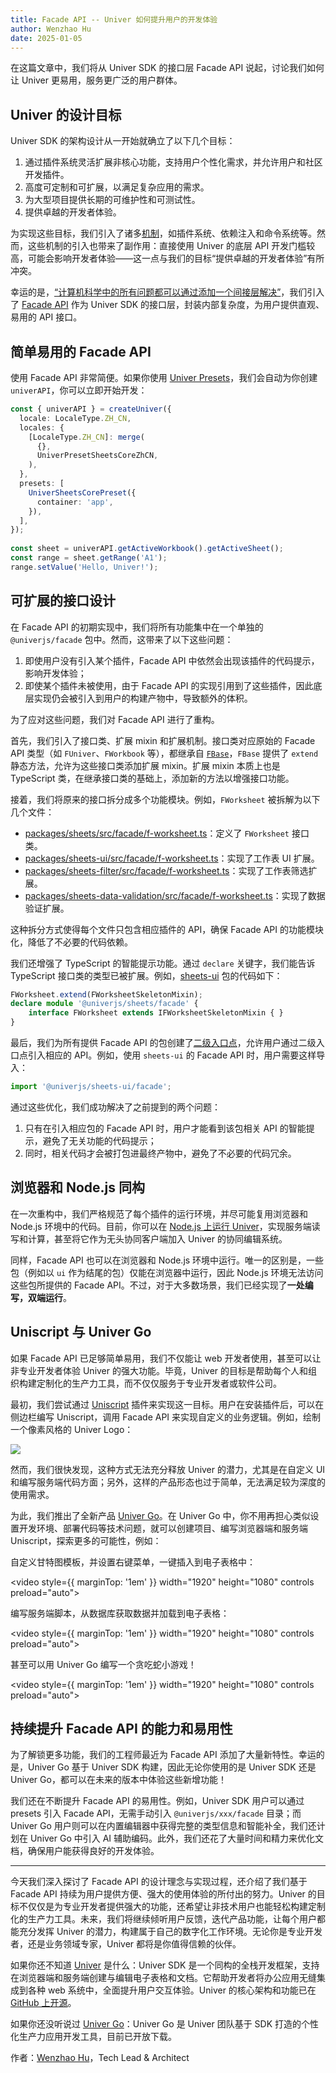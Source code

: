 ```yaml
---
title: Facade API -- Univer 如何提升用户的开发体验
author: Wenzhao Hu
date: 2025-01-05
---
```


在这篇文章中，我们将从 Univer SDK 的接口层 Facade API 说起，讨论我们如何让 Univer 更易用，服务更广泛的用户群体。

## Univer 的设计目标

Univer SDK 的架构设计从一开始就确立了以下几个目标：

1. 通过插件系统灵活扩展非核心功能，支持用户个性化需求，并允许用户和社区开发插件。
2. 高度可定制和可扩展，以满足复杂应用的需求。
3. 为大型项目提供长期的可维护性和可测试性。
4. 提供卓越的开发者体验。

为实现这些目标，我们引入了诸多[机制](https://docs.univer.ai/zh-CN/introduction/architecture/univer)，如插件系统、依赖注入和命令系统等。然而，这些机制的引入也带来了副作用：直接使用 Univer 的底层 API 开发门槛较高，可能会影响开发者体验——这一点与我们的目标“提供卓越的开发者体验”有所冲突。

幸运的是，[“计算机科学中的所有问题都可以通过添加一个间接层解决”](https://en.wikipedia.org/wiki/Indirection#:~:text=A%20famous%20aphorism%20of%20Butler,for%20%22level%20of%20indirection%22.)，我们引入了 [Facade API](https://docs.univer.ai/zh-CN/guides/sheets/getting-started/facade) 作为 Univer SDK 的接口层，封装内部复杂度，为用户提供直观、易用的 API 接口。

## 简单易用的 Facade API

使用 Facade API 非常简便。如果你使用 [Univer Presets](https://docs.univer.ai/zh-CN/guides/sheets/getting-started/installation#%E4%BD%BF%E7%94%A8)，我们会自动为你创建 `univerAPI`，你可以立即开始开发：

```typescript
const { univerAPI } = createUniver({
  locale: LocaleType.ZH_CN,
  locales: {
    [LocaleType.ZH_CN]: merge(
      {},
      UniverPresetSheetsCoreZhCN,
    ),
  },
  presets: [
    UniverSheetsCorePreset({
      container: 'app',
    }),
  ],
});
 
const sheet = univerAPI.getActiveWorkbook().getActiveSheet();
const range = sheet.getRange('A1');
range.setValue('Hello, Univer!');
```

## 可扩展的接口设计

在 Facade API 的初期实现中，我们将所有功能集中在一个单独的 `@univerjs/facade` 包中。然而，这带来了以下这些问题：

1. 即使用户没有引入某个插件，Facade API 中依然会出现该插件的代码提示，影响开发体验；
2. 即使某个插件未被使用，由于 Facade API 的实现引用到了这些插件，因此底层实现仍会被引入到用户的构建产物中，导致额外的体积。

为了应对这些问题，我们对 Facade API 进行了重构。

首先，我们引入了接口类、扩展 mixin 和扩展机制。接口类对应原始的 Facade API 类型（如 `FUniver`、`FWorkbook` 等），都继承自 [`FBase`](https://github.com/dream-num/univer/blob/dev/packages/core/src/facade/f-base.ts)，`FBase` 提供了 `extend` 静态方法，允许为这些接口类添加扩展 mixin。扩展 mixin 本质上也是 TypeScript 类，在继承接口类的基础上，添加新的方法以增强接口功能。

接着，我们将原来的接口拆分成多个功能模块。例如，`FWorksheet` 被拆解为以下几个文件：

- [packages/sheets/src/facade/f-worksheet.ts](https://github.com/dream-num/univer/blob/dev/packages/sheets/src/facade/f-worksheet.ts)：定义了 `FWorksheet` 接口类。
- [packages/sheets-ui/src/facade/f-worksheet.ts](https://github.com/dream-num/univer/blob/dev/packages/sheets-ui/src/facade/f-worksheet.ts)：实现了工作表 UI 扩展。
- [packages/sheets-filter/src/facade/f-worksheet.ts](https://github.com/dream-num/univer/blob/dev/packages/sheets-filter/src/facade/f-worksheet.ts)：实现了工作表筛选扩展。
- [packages/sheets-data-validation/src/facade/f-worksheet.ts](https://github.com/dream-num/univer/blob/dev/packages/sheets-data-validation/src/facade/f-worksheet.ts)：实现了数据验证扩展。

这种拆分方式使得每个文件只包含相应插件的 API，确保 Facade API 的功能模块化，降低了不必要的代码依赖。

我们还增强了 TypeScript 的智能提示功能。通过 `declare` 关键字，我们能告诉 TypeScript 接口类的类型已被扩展。例如，[sheets-ui](https://github.com/dream-num/univer/blob/5ae246e6179df616da8e0375c22c496e2d8f21fe/packages/sheets-ui/src/facade/f-worksheet.ts#L191-L195) 包的代码如下：

```typescript
FWorksheet.extend(FWorksheetSkeletonMixin);
declare module '@univerjs/sheets/facade' {
    interface FWorksheet extends IFWorksheetSkeletonMixin { }
}
```

最后，我们为所有提供 Facade API 的包创建了[二级入口点](https://github.com/dream-num/univer/blob/5ae246e6179df616da8e0375c22c496e2d8f21fe/packages/sheets-ui/package.json#L27)，允许用户通过二级入口点引入相应的 API。例如，使用 `sheets-ui` 的 Facade API 时，用户需要这样导入：

```typescript
import '@univerjs/sheets-ui/facade';
```

通过这些优化，我们成功解决了之前提到的两个问题：

1. 只有在引入相应包的 Facade API 时，用户才能看到该包相关 API 的智能提示，避免了无关功能的代码提示；
2. 同时，相关代码才会被打包进最终产物中，避免了不必要的代码冗余。

## 浏览器和 Node.js 同构

在一次重构中，我们严格规范了每个插件的运行环境，并尽可能复用浏览器和 Node.js 环境中的代码。目前，你可以在 [Node.js 上运行 Univer](https://docs.univer.ai/zh-CN/guides/sheets/getting-started/node)，实现服务端读写和计算，甚至将它作为无头协同客户端加入 Univer 的协同编辑系统。

同样，Facade API 也可以在浏览器和 Node.js 环境中运行。唯一的区别是，一些包（例如以 `ui` 作为结尾的包）仅能在浏览器中运行，因此 Node.js 环境无法访问这些包所提供的 Facade API。不过，对于大多数场景，我们已经实现了**一处编写，双端运行**。

## Uniscript 与 Univer Go

如果 Facade API 已足够简单易用，我们不仅能让 web 开发者使用，甚至可以让非专业开发者体验 Univer 的强大功能。毕竟，Univer 的目标是帮助每个人和组织构建定制化的生产力工具，而不仅仅服务于专业开发者或软件公司。

最初，我们尝试通过 [Uniscript](https://docs.univer.ai/en-US/guides/sheets/features/uniscript) 插件来实现这一目标。用户在安装插件后，可以在侧边栏编写 Uniscript，调用 Facade API 来实现自定义的业务逻辑。例如，绘制一个像素风格的 Univer Logo：

![](./facade/examples-sheets-uniscript.gif)

然而，我们很快发现，这种方式无法充分释放 Univer 的潜力，尤其是在自定义 UI 和编写服务端代码方面；另外，这样的产品形态也过于简单，无法满足较为深度的使用需求。

为此，我们推出了全新产品 [Univer Go](https://go.univer.ai)。在 Univer Go 中，你不用再担心类似设置开发环境、部署代码等技术问题，就可以创建项目、编写浏览器端和服务端 Uniscript，探索更多的可能性，例如：

自定义甘特图模板，并设置右键菜单，一键插入到电子表格中：

<video style={{ marginTop: '1em' }} width="1920" height="1080" controls preload="auto">
  <source src="./facade/template-demo.mov" type="video/mp4" />
</video>

编写服务端脚本，从数据库获取数据并加载到电子表格：

<video style={{ marginTop: '1em' }} width="1920" height="1080" controls preload="auto">
  <source src="./facade/database-demo.mp4" type="video/mp4" />
</video>

甚至可以用 Univer Go 编写一个贪吃蛇小游戏！

<video style={{ marginTop: '1em' }} width="1920" height="1080" controls preload="auto">
  <source src="./facade/snake-demo.mp4" type="video/mp4" />
</video>

## 持续提升 Facade API 的能力和易用性

为了解锁更多功能，我们的工程师最近为 Facade API 添加了大量新特性。幸运的是，Univer Go 基于 Univer SDK 构建，因此无论你使用的是 Univer SDK 还是 Univer Go，都可以在未来的版本中体验这些新增功能！

我们还在不断提升 Facade API 的易用性。例如，Univer SDK 用户可以通过 presets 引入 Facade API，无需手动引入 `@univerjs/xxx/facade` 目录；而 Univer Go 用户则可以在内置编辑器中获得完整的类型信息和智能补全，我们还计划在 Univer Go 中引入 AI 辅助编码。此外，我们还花了大量时间和精力来优化文档，确保用户能获得良好的开发体验。

---

今天我们深入探讨了 Facade API 的设计理念与实现过程，还介绍了我们基于 Facade API 持续为用户提供方便、强大的使用体验的所付出的努力。Univer 的目标不仅仅是为专业开发者提供强大的功能，还希望让非技术用户也能轻松构建定制化的生产力工具。未来，我们将继续倾听用户反馈，迭代产品功能，让每个用户都能充分发挥 Univer 的潜力，构建属于自己的数字化工作环境。无论你是专业开发者，还是业务领域专家，Univer 都将是你值得信赖的伙伴。

如果你还不知道 [Univer](https://univer.ai) 是什么：Univer SDK 是一个同构的全栈开发框架，支持在浏览器端和服务端创建与编辑电子表格和文档。它帮助开发者将办公应用无缝集成到各种 web 系统中，全面提升用户交互体验。Univer 的核心架构和功能已在 [GitHub 上开源](https://github.com/dream-num/univer)。

如果你还没听说过 [Univer Go](https://go.univer.ai/zh-CN)：Univer Go 是 Univer 团队基于 SDK 打造的个性化生产力应用开发工具，目前已开放下载。

作者：[Wenzhao Hu](https://github.com/wzhudev)，Tech Lead & Architect
